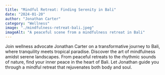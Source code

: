 ```yaml
---
title: "Mindful Retreat: Finding Serenity in Bali"
date: "2024-01-20"
author: "Jonathan Carter"
category: "Wellness"
image: "./mindfulness-retreat-bali.jpeg"
imageAlt: "A peaceful scene from a mindfulness retreat in Bali"
---
```


Join wellness advocate Jonathan Carter on a transformative journey to Bali, where tranquility meets tropical paradise. Discover the art of mindfulness amidst serene landscapes. From peaceful retreats to the rhythmic sounds of nature, find your inner peace in the heart of Bali. Let Jonathan guide you through a mindful retreat that rejuvenates both body and soul.

